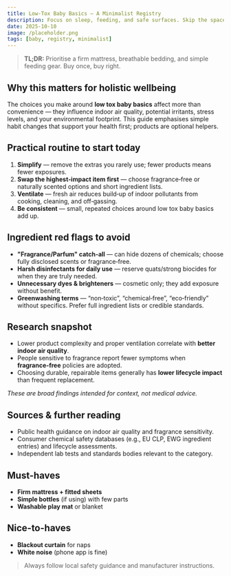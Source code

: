 ```yaml
---
title: Low-Tox Baby Basics — A Minimalist Registry
description: Focus on sleep, feeding, and safe surfaces. Skip the space-hogging extras.
date: 2025-10-10
image: /placeholder.png
tags: [baby, registry, minimalist]
---
```

> **TL;DR:** Prioritise a firm mattress, breathable bedding, and simple feeding gear. Buy once, buy right.

## Why this matters for holistic wellbeing

The choices you make around **low tox baby basics** affect more than convenience — they influence indoor air quality, potential irritants, stress levels, and your environmental footprint. This guide emphasises simple habit changes that support your health first; products are optional helpers.

## Practical routine to start today

1. **Simplify** — remove the extras you rarely use; fewer products means fewer exposures.
2. **Swap the highest‑impact item first** — choose fragrance‑free or naturally scented options and short ingredient lists.
3. **Ventilate** — fresh air reduces build‑up of indoor pollutants from cooking, cleaning, and off‑gassing.
4. **Be consistent** — small, repeated choices around low tox baby basics add up.

## Ingredient red flags to avoid

- **"Fragrance/Parfum" catch‑all** — can hide dozens of chemicals; choose fully disclosed scents or fragrance‑free.
- **Harsh disinfectants for daily use** — reserve quats/strong biocides for when they are truly needed.
- **Unnecessary dyes & brighteners** — cosmetic only; they add exposure without benefit.
- **Greenwashing terms** — “non‑toxic”, “chemical‑free”, “eco‑friendly” without specifics. Prefer full ingredient lists or credible standards.

## Research snapshot

- Lower product complexity and proper ventilation correlate with **better indoor air quality**.
- People sensitive to fragrance report fewer symptoms when **fragrance‑free** policies are adopted.
- Choosing durable, repairable items generally has **lower lifecycle impact** than frequent replacement.

_These are broad findings intended for context, not medical advice._

## Sources & further reading

- Public health guidance on indoor air quality and fragrance sensitivity.
- Consumer chemical safety databases (e.g., EU CLP, EWG ingredient entries) and lifecycle assessments.
- Independent lab tests and standards bodies relevant to the category.

## Must-haves

- **Firm mattress + fitted sheets**
- **Simple bottles** (if using) with few parts
- **Washable play mat** or blanket

## Nice-to-haves

- **Blackout curtain** for naps
- **White noise** (phone app is fine)

> Always follow local safety guidance and manufacturer instructions.
